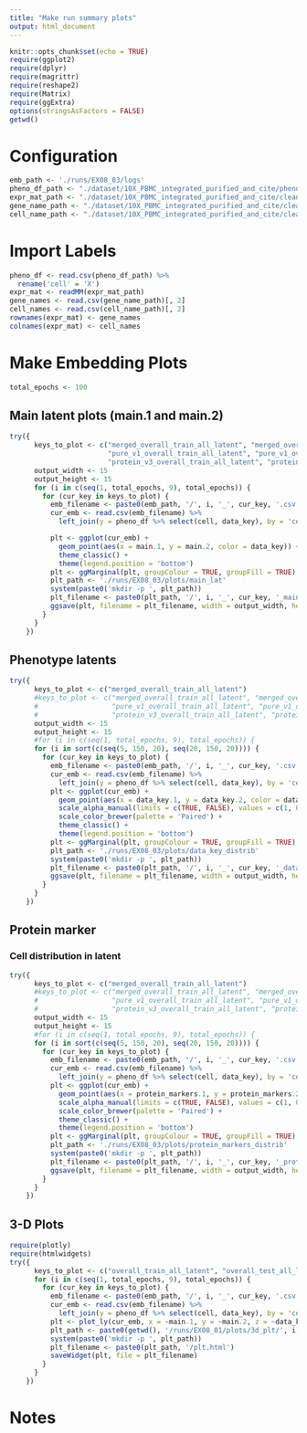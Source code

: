 ```yaml
---
title: "Make run summary plots"
output: html_document
---
```


```r
knitr::opts_chunk$set(echo = TRUE)
require(ggplot2)
require(dplyr)
require(magrittr)
require(reshape2)
require(Matrix)
require(ggExtra)
options(stringsAsFactors = FALSE)
getwd()
```

# Configuration

```r
emb_path <- './runs/EX08_03/logs'
pheno_df_path <- "./dataset/10X_PBMC_integrated_purified_and_cite/pheno.csv"
expr_mat_path <- "./dataset/10X_PBMC_integrated_purified_and_cite/cleaned_log_unfiltered_expr_mat.mtx"
gene_name_path <- "./dataset/10X_PBMC_integrated_purified_and_cite/cleaned_log_unfiltered_gene_names.csv"
cell_name_path <- "./dataset/10X_PBMC_integrated_purified_and_cite/cleaned_log_unfiltered_cell_names.csv"
```

# Import Labels

```r
pheno_df <- read.csv(pheno_df_path) %>%
  rename('cell' = 'X')
expr_mat <- readMM(expr_mat_path)
gene_names <- read.csv(gene_name_path)[, 2]
cell_names <- read.csv(cell_name_path)[, 2]
rownames(expr_mat) <- gene_names
colnames(expr_mat) <- cell_names
```

# Make Embedding Plots

```r
total_epochs <- 100
```

## Main latent plots (main.1 and main.2)


```r
try({
      keys_to_plot <- c("merged_overall_train_all_latent", "merged_overall_test_all_latent",
                        "pure_v1_overall_train_all_latent", "pure_v1_overall_test_all_latent",
                        "protein_v3_overall_train_all_latent", "protein_v3_overall_test_all_latent")
      output_width <- 15
      output_height <- 15
      for (i in c(seq(1, total_epochs, 9), total_epochs)) {
        for (cur_key in keys_to_plot) {
          emb_filename <- paste0(emb_path, '/', i, '_', cur_key, '.csv')
          cur_emb <- read.csv(emb_filename) %>%
            left_join(y = pheno_df %>% select(cell, data_key), by = 'cell')

          plt <- ggplot(cur_emb) +
            geom_point(aes(x = main.1, y = main.2, color = data_key)) +
            theme_classic() +
            theme(legend.position = 'bottom')
          plt <- ggMarginal(plt, groupColour = TRUE, groupFill = TRUE)
          plt_path <- './runs/EX08_03/plots/main_lat'
          system(paste0('mkdir -p ', plt_path))
          plt_filename <- paste0(plt_path, '/', i, '_', cur_key, '_main.jpg')
          ggsave(plt, filename = plt_filename, width = output_width, height = output_height)
        }
      }
    })
```

## Phenotype latents

```r
try({
      keys_to_plot <- c("merged_overall_train_all_latent")
      #keys_to_plot <- c("merged_overall_train_all_latent", "merged_overall_test_all_latent",
      #                  "pure_v1_overall_train_all_latent", "pure_v1_overall_test_all_latent",
      #                  "protein_v3_overall_train_all_latent", "protein_v3_overall_test_all_latent")
      output_width <- 15
      output_height <- 15
      #for (i in c(seq(1, total_epochs, 9), total_epochs)) {
      for (i in sort(c(seq(5, 150, 20), seq(20, 150, 20)))) {
        for (cur_key in keys_to_plot) {
          emb_filename <- paste0(emb_path, '/', i, '_', cur_key, '.csv')
          cur_emb <- read.csv(emb_filename) %>%
            left_join(y = pheno_df %>% select(cell, data_key), by = 'cell')
          plt <- ggplot(cur_emb) +
            geom_point(aes(x = data_key.1, y = data_key.2, color = data_key, alpha = (data_key == 'V3_with_protein_barcode'))) +
            scale_alpha_manual(limits = c(TRUE, FALSE), values = c(1, 0.3)) +
            scale_color_brewer(palette = 'Paired') +
            theme_classic() +
            theme(legend.position = 'bottom')
          plt <- ggMarginal(plt, groupColour = TRUE, groupFill = TRUE)
          plt_path <- './runs/EX08_03/plots/data_key_distrib'
          system(paste0('mkdir -p ', plt_path))
          plt_filename <- paste0(plt_path, '/', i, '_', cur_key, '_data_key.jpg')
          ggsave(plt, filename = plt_filename, width = output_width, height = output_height)
        }
      }
    })
```
## Protein marker

### Cell distribution in latent
```r
try({
      keys_to_plot <- c("merged_overall_train_all_latent")
      #keys_to_plot <- c("merged_overall_train_all_latent", "merged_overall_test_all_latent",
      #                  "pure_v1_overall_train_all_latent", "pure_v1_overall_test_all_latent",
      #                  "protein_v3_overall_train_all_latent", "protein_v3_overall_test_all_latent")
      output_width <- 15
      output_height <- 15
      #for (i in c(seq(1, total_epochs, 9), total_epochs)) {
      for (i in sort(c(seq(5, 150, 20), seq(20, 150, 20)))) {
        for (cur_key in keys_to_plot) {
          emb_filename <- paste0(emb_path, '/', i, '_', cur_key, '.csv')
          cur_emb <- read.csv(emb_filename) %>%
            left_join(y = pheno_df %>% select(cell, data_key), by = 'cell')
          plt <- ggplot(cur_emb) +
            geom_point(aes(x = protein_markers.1, y = protein_markers.2, color = data_key, alpha = (data_key == 'V3_with_protein_barcode'))) +
            scale_alpha_manual(limits = c(TRUE, FALSE), values = c(1, 0.3)) +
            scale_color_brewer(palette = 'Paired') +
            theme_classic() +
            theme(legend.position = 'bottom')
          plt <- ggMarginal(plt, groupColour = TRUE, groupFill = TRUE)
          plt_path <- './runs/EX08_03/plots/protein_markers_distrib'
          system(paste0('mkdir -p ', plt_path))
          plt_filename <- paste0(plt_path, '/', i, '_', cur_key, '_protein_markers.jpg')
          ggsave(plt, filename = plt_filename, width = output_width, height = output_height)
        }
      }
    })
```


## 3-D Plots

```r
require(plotly)
require(htmlwidgets)
try({
      keys_to_plot <- c("overall_train_all_latent", "overall_test_all_latent")
      for (i in c(seq(1, total_epochs, 9), total_epochs)) {
        for (cur_key in keys_to_plot) {
          emb_filename <- paste0(emb_path, '/', i, '_', cur_key, '.csv')
          cur_emb <- read.csv(emb_filename) %>%
            left_join(y = pheno_df %>% select(cell, data_key), by = 'cell')
          plt <- plot_ly(cur_emb, x = ~main.1, y = ~main.2, z = ~data_key.1, color = ~data_key)
          plt_path <- paste0(getwd(), '/runs/EX08_01/plots/3d_plt/', i, '_main.1_main.2_data_key_', cur_key)
          system(paste0('mkdir -p ', plt_path))
          plt_filename <- paste0(plt_path, '/plt.html')
          saveWidget(plt, file = plt_filename)
        }
      }
    })

```

# Notes

